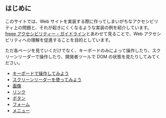 ## はじめに

このサイトでは、Web サイトを実装する際に作ってしまいがちなアクセシビリティ上の問題と、それが起きにくくなるような実装の例を紹介しています。
[freee アクセシビリティー・ガイドライン](https://a11y-guidelines.freee.co.jp/)とあわせて見ることで、Web アクセシビリティへの理解を促進することを目的としています。

ただ各ページを見ていくだけでなく、キーボードのみによって操作したり、スクリーンリーダーで操作したり、開発者ツールで DOM の状態を見たりしてみてください。

- [キーボードで操作してみよう](/keyboard/)
- [スクリーンリーダーを使ってみよう](/screen-reader/)
- [画像](/image/)
- [リンク](/link/)
- [ボタン](/button/)
- [フォーム](/form/)
- [メニュー](/menu/)